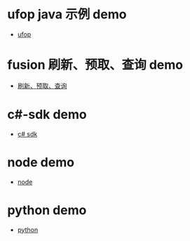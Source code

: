 # ufop java 示例 demo

- [ufop](https://github.com/liangchao07115/qiniu-java-simple/tree/master/src/com/test)


# fusion 刷新、预取、查询 demo

- [刷新、预取、查询](https://github.com/liangchao07115/qiniu-java-simple/tree/master/src/com/qiniu/fusion)


# c#-sdk demo

- [c# sdk](https://developer.qiniu.com/kodo/sdk/1237/csharp#8)


# node demo

- [node](https://github.com/qiniu/nodejs-sdk.v6/pull/208/commits/8b05c7955177fedf652c238f4368af3b21ad10de)


# python demo

- [python](https://github.com/qiniu/python-sdk/tree/master/examples)

